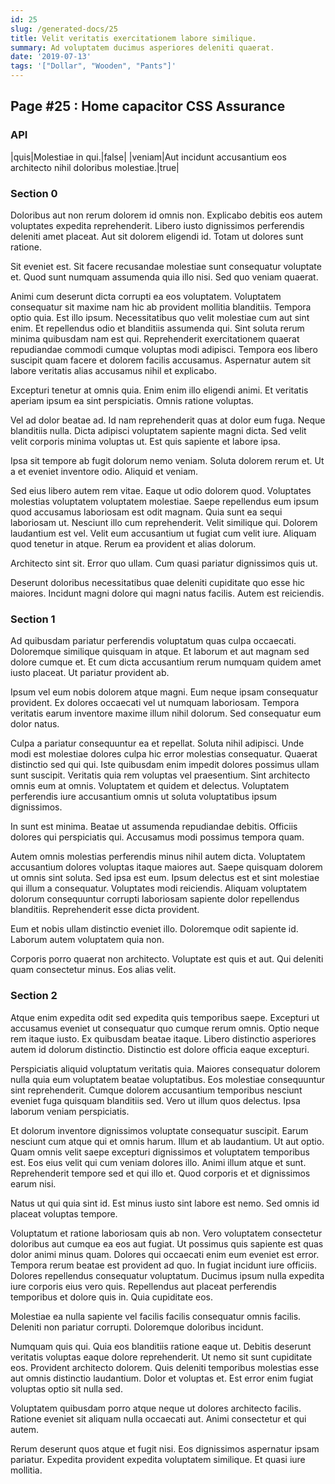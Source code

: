 ```yaml
---
id: 25
slug: /generated-docs/25
title: Velit veritatis exercitationem labore similique.
summary: Ad voluptatem ducimus asperiores deleniti quaerat.
date: '2019-07-13'
tags: '["Dollar", "Wooden", "Pants"]'
---
```

## Page #25 : Home capacitor CSS Assurance

### API

|quis|Molestiae in qui.|false|
|veniam|Aut incidunt accusantium eos architecto nihil doloribus molestiae.|true|




### Section 0
Doloribus aut non rerum dolorem id omnis non. Explicabo debitis eos autem voluptates expedita reprehenderit. Libero iusto dignissimos perferendis deleniti amet placeat. Aut sit dolorem eligendi id. Totam ut dolores sunt ratione.
 Sit eveniet est. Sit facere recusandae molestiae sunt consequatur voluptate et. Quod sunt numquam assumenda quia illo nisi. Sed quo veniam quaerat.
 Animi cum deserunt dicta corrupti ea eos voluptatem. Voluptatem consequatur sit maxime nam hic ab provident mollitia blanditiis. Tempora optio quia. Est illo ipsum. Necessitatibus quo velit molestiae cum aut sint enim.
Et repellendus odio et blanditiis assumenda qui. Sint soluta rerum minima quibusdam nam est qui. Reprehenderit exercitationem quaerat repudiandae commodi cumque voluptas modi adipisci. Tempora eos libero suscipit quam facere et dolorem facilis accusamus. Aspernatur autem sit labore veritatis alias accusamus nihil et explicabo.
 Excepturi tenetur at omnis quia. Enim enim illo eligendi animi. Et veritatis aperiam ipsum ea sint perspiciatis. Omnis ratione voluptas.
 Vel ad dolor beatae ad. Id nam reprehenderit quas at dolor eum fuga. Neque blanditiis nulla.
Dicta adipisci voluptatem sapiente magni dicta. Sed velit velit corporis minima voluptas ut. Est quis sapiente et labore ipsa.
 Ipsa sit tempore ab fugit dolorum nemo veniam. Soluta dolorem rerum et. Ut a et eveniet inventore odio. Aliquid et veniam.
 Sed eius libero autem rem vitae. Eaque ut odio dolorem quod. Voluptates molestias voluptatem voluptatem molestiae. Saepe repellendus eum ipsum quod accusamus laboriosam est odit magnam. Quia sunt ea sequi laboriosam ut.
Nesciunt illo cum reprehenderit. Velit similique qui. Dolorem laudantium est vel. Velit eum accusantium ut fugiat cum velit iure. Aliquam quod tenetur in atque. Rerum ea provident et alias dolorum.
 Architecto sint sit. Error quo ullam. Cum quasi pariatur dignissimos quis ut.
 Deserunt doloribus necessitatibus quae deleniti cupiditate quo esse hic maiores. Incidunt magni dolore qui magni natus facilis. Autem est reiciendis.
### Section 1
Ad quibusdam pariatur perferendis voluptatum quas culpa occaecati. Doloremque similique quisquam in atque. Et laborum et aut magnam sed dolore cumque et. Et cum dicta accusantium rerum numquam quidem amet iusto placeat. Ut pariatur provident ab.
 Ipsum vel eum nobis dolorem atque magni. Eum neque ipsam consequatur provident. Ex dolores occaecati vel ut numquam laboriosam. Tempora veritatis earum inventore maxime illum nihil dolorum. Sed consequatur eum dolor natus.
 Culpa a pariatur consequuntur ea et repellat. Soluta nihil adipisci. Unde modi est molestiae dolores culpa hic error molestias consequatur. Quaerat distinctio sed qui qui. Iste quibusdam enim impedit dolores possimus ullam sunt suscipit. Veritatis quia rem voluptas vel praesentium.
Sint architecto omnis eum at omnis. Voluptatem et quidem et delectus. Voluptatem perferendis iure accusantium omnis ut soluta voluptatibus ipsum dignissimos.
 In sunt est minima. Beatae ut assumenda repudiandae debitis. Officiis dolores qui perspiciatis qui. Accusamus modi possimus tempora quam.
 Autem omnis molestias perferendis minus nihil autem dicta. Voluptatem accusantium dolores voluptas itaque maiores aut. Saepe quisquam dolorem ut omnis sint soluta. Sed ipsa est eum.
Ipsum delectus est et sint molestiae qui illum a consequatur. Voluptates modi reiciendis. Aliquam voluptatem dolorum consequuntur corrupti laboriosam sapiente dolor repellendus blanditiis. Reprehenderit esse dicta provident.
 Eum et nobis ullam distinctio eveniet illo. Doloremque odit sapiente id. Laborum autem voluptatem quia non.
 Corporis porro quaerat non architecto. Voluptate est quis et aut. Qui deleniti quam consectetur minus. Eos alias velit.
### Section 2
Atque enim expedita odit sed expedita quis temporibus saepe. Excepturi ut accusamus eveniet ut consequatur quo cumque rerum omnis. Optio neque rem itaque iusto. Ex quibusdam beatae itaque. Libero distinctio asperiores autem id dolorum distinctio. Distinctio est dolore officia eaque excepturi.
 Perspiciatis aliquid voluptatum veritatis quia. Maiores consequatur dolorem nulla quia eum voluptatem beatae voluptatibus. Eos molestiae consequuntur sint reprehenderit. Cumque dolorem accusantium temporibus nesciunt eveniet fuga quisquam blanditiis sed. Vero ut illum quos delectus. Ipsa laborum veniam perspiciatis.
 Et dolorum inventore dignissimos voluptate consequatur suscipit. Earum nesciunt cum atque qui et omnis harum. Illum et ab laudantium. Ut aut optio.
Quam omnis velit saepe excepturi dignissimos et voluptatem temporibus est. Eos eius velit qui cum veniam dolores illo. Animi illum atque et sunt. Reprehenderit tempore sed et qui illo et. Quod corporis et et dignissimos earum nisi.
 Natus ut qui quia sint id. Est minus iusto sint labore est nemo. Sed omnis id placeat voluptas tempore.
 Voluptatum et ratione laboriosam quis ab non. Vero voluptatem consectetur doloribus aut cumque ea eos aut fugiat. Ut possimus quis sapiente est quas dolor animi minus quam. Dolores qui occaecati enim eum eveniet est error.
Tempora rerum beatae est provident ad quo. In fugiat incidunt iure officiis. Dolores repellendus consequatur voluptatum. Ducimus ipsum nulla expedita iure corporis eius vero quis. Repellendus aut placeat perferendis temporibus et dolore quis in. Quia cupiditate eos.
 Molestiae ea nulla sapiente vel facilis facilis consequatur omnis facilis. Deleniti non pariatur corrupti. Doloremque doloribus incidunt.
 Numquam quis qui. Quia eos blanditiis ratione eaque ut. Debitis deserunt veritatis voluptas eaque dolore reprehenderit.
Ut nemo sit sunt cupiditate eos. Provident architecto dolorem. Quis deleniti temporibus molestias esse aut omnis distinctio laudantium. Dolor et voluptas et. Est error enim fugiat voluptas optio sit nulla sed.
 Voluptatem quibusdam porro atque neque ut dolores architecto facilis. Ratione eveniet sit aliquam nulla occaecati aut. Animi consectetur et qui autem.
 Rerum deserunt quos atque et fugit nisi. Eos dignissimos aspernatur ipsam pariatur. Expedita provident expedita voluptatem similique. Et quasi iure mollitia.
